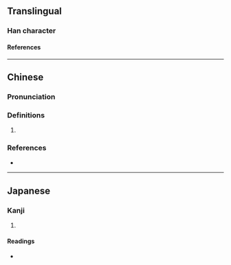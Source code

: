 {{character info}}
==Translingual==

===Han character===
{{Han char|rn=55|rad=廾|as=04|sn=7|four=80442|canj=CSHT,XCSHT|ids=⿱分廾}}

====References====
{{Han ref|kx=0354.010|dkj=09597|dj=0669.020|hdz=10515.050|uh=5F05}}

----

==Chinese==
{{zh-forms}}

===Pronunciation===
{{zh-pron
|m=fèn,fén
|c=fan5
|mc=y
|oc=y
|cat=
}}

===Definitions===
{{zh-hanzi}}

# {{rfdef|zh|sort=廾04}}

===References===
* {{R:yue:Jyutping Database}}

----

==Japanese==

===Kanji===
{{ja-kanji|grade=|rs=廾04}}

# {{rfdef|ja|sort=廾04}}

====Readings====
* {{ja-readings|on=ふん, ぶん|kun=}}